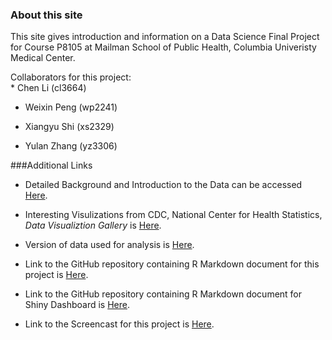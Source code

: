 ### About this site

This site gives introduction and information on a Data Science Final Project for Course P8105 at Mailman School of Public Health, Columbia Univeristy Medical Center.\

Collaborators for this project:\
 * Chen Li (cl3664)\

 * Weixin Peng (wp2241)\

 * Xiangyu Shi (xs2329)\

 * Yulan Zhang (yz3306)\

\newline


###Additional Links

* Detailed Background and Introduction to the Data can be accessed [Here](https://catalog.data.gov/dataset/nchs-potentially-excess-deaths-from-the-five-leading-causes-of-death).\
* Interesting Visulizations from CDC, National Center for Health Statistics, *Data Visualiztion Gallery* is [Here](https://www.cdc.gov/nchs/data-visualization/potentially-excess-deaths/).\
* Version of data used for analysis is [Here](https://data.cdc.gov/api/views/vdpk-qzpr/rows.csv?accessType=DOWNLOAD).\

* Link to the GitHub repository containing R Markdown document for this project is [Here](https://github.com/Fionalav/p8105_final_project).\

* Link to the GitHub repository containing R Markdown document for Shiny Dashboard is [Here](https://github.com/Fionalav/final_project_shiny).\

* Link to the Screencast for this project is [Here]().
